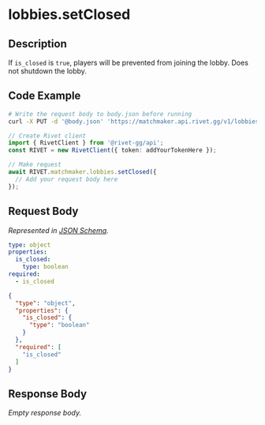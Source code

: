 
# lobbies.setClosed

## Description

If `is_closed` is `true`, players will be prevented from joining the lobby.
Does not shutdown the lobby.



## Code Example

<CodeGroup title='Request' tag='PUT' label='https://matchmaker.api.rivet.gg/v1/lobbies/closed'>

```bash {{ title: 'cURL' }}
# Write the request body to body.json before running
curl -X PUT -d '@body.json' 'https://matchmaker.api.rivet.gg/v1/lobbies/closed'
```

```ts
// Create Rivet client
import { RivetClient } from '@rivet-gg/api';
const RIVET = new RivetClient({ token: addYourTokenHere });

// Make request
await RIVET.matchmaker.lobbies.setClosed({
  // Add your request body here
});
```

</CodeGroup>


## Request Body

_Represented in [JSON Schema](https://json-schema.org/)._

<CodeGroup title='Request'>

```yaml
type: object
properties:
  is_closed:
    type: boolean
required:
  - is_closed

```

```json
{
  "type": "object",
  "properties": {
    "is_closed": {
      "type": "boolean"
    }
  },
  "required": [
    "is_closed"
  ]
}
```

</CodeGroup>


## Response Body

_Empty response body._
